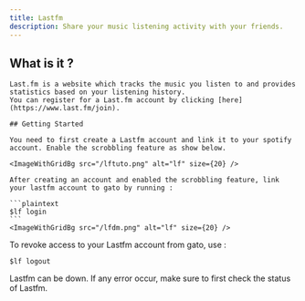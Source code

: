 ```yaml
---
title: Lastfm
description: Share your music listening activity with your friends.
---
```



## What is it ? 

    Last.fm is a website which tracks the music you listen to and provides statistics based on your listening history.
    You can register for a Last.fm account by clicking [here](https://www.last.fm/join).

    ## Getting Started

    You need to first create a Lastfm account and link it to your spotify account. Enable the scrobbling feature as show below.

    <ImageWithGridBg src="/lftuto.png" alt="lf" size={20} />

    After creating an account and enabled the scrobbling feature, link your lastfm account to gato by running : 

    ```plaintext
    $lf login
    ```
    <ImageWithGridBg src="/lfdm.png" alt="lf" size={20} />

To revoke access to your Lastfm account from gato, use : 

```plaintext
$lf logout
```

<Note type="warning">
    Lastfm can be down. If any error occur, make sure to first check the status of Lastfm.
</Note>

